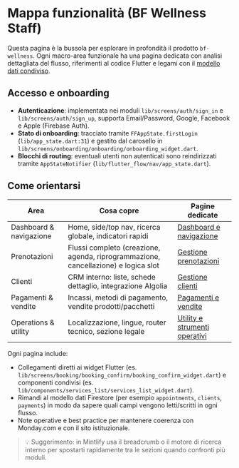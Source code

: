 # Mappa funzionalità (BF Wellness Staff)

Questa pagina è la bussola per esplorare in profondità il prodotto `bf-wellness`. Ogni macro-area funzionale ha una pagina dedicata con analisi dettagliata del flusso, riferimenti al codice Flutter e legami con il [modello dati condiviso](../data-model).

## Accesso e onboarding

- **Autenticazione**: implementata nei moduli `lib/screens/auth/sign_in` e `lib/screens/auth/sign_up`, supporta Email/Password, Google, Facebook e Apple (Firebase Auth).
- **Stato di onboarding**: tracciato tramite `FFAppState.firstLogin` (`lib/app_state.dart:31`) e gestito dal carosello in `lib/screens/onboarding/onboarding/onboarding_widget.dart`.
- **Blocchi di routing**: eventuali utenti non autenticati sono reindirizzati tramite `AppStateNotifier` (`lib/flutter_flow/nav/app_state.dart`).

## Come orientarsi

| Area | Cosa copre | Pagine dedicate |
| --- | --- | --- |
| Dashboard & navigazione | Home, side/top nav, ricerca globale, indicatori rapidi | [Dashboard e navigazione](dashboard) |
| Prenotazioni | Flussi completo (creazione, agenda, riprogrammazione, cancellazione) e logica slot | [Gestione prenotazioni](prenotazioni) |
| Clienti | CRM interno: liste, schede dettaglio, integrazione Algolia | [Gestione clienti](clienti) |
| Pagamenti & vendite | Incassi, metodi di pagamento, vendite prodotti/pacchetti | [Pagamenti e vendite](pagamenti) |
| Operations & utility | Localizzazione, lingue, router tecnico, sezione legale | [Utility e strumenti operativi](operations) |

Ogni pagina include:

- Collegamenti diretti ai widget Flutter (es. `lib/screens/booking/booking_confirm/booking_confirm_widget.dart`) e componenti condivisi (es. `lib/components/services_list/services_list_widget.dart`).
- Rimandi al modello dati Firestore (per esempio `appointments`, `clients`, `payments`) in modo da sapere quali campi vengono letti/scritti in ogni flusso.
- Note operative e best practice per mantenere coerenza con Monday.com e con il sito istituzionale.

> 💡 Suggerimento: in Mintlify usa il breadcrumb o il motore di ricerca interno per spostarti rapidamente tra le sezioni quando confronti più moduli.
